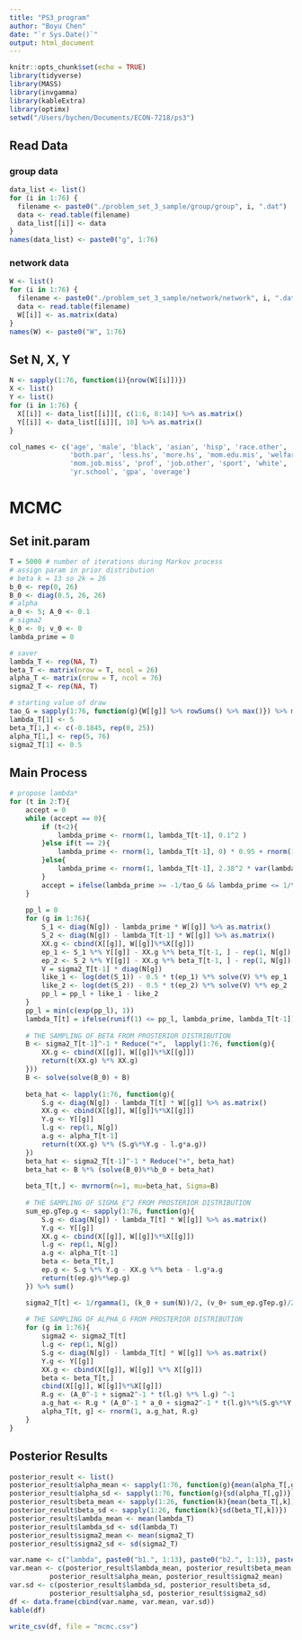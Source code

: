 ```yaml
---
title: "PS3_program"
author: "Boyu Chen"
date: "`r Sys.Date()`"
output: html_document
---
```


```r
knitr::opts_chunk$set(echo = TRUE)
library(tidyverse)
library(MASS)
library(invgamma)
library(kableExtra)
library(optimx)
setwd("/Users/bychen/Documents/ECON-7218/ps3")
```

## Read Data

### group data

```r
data_list <- list()
for (i in 1:76) {
  filename <- paste0("./problem_set_3_sample/group/group", i, ".dat")
  data <- read.table(filename)
  data_list[[i]] <- data
}
names(data_list) <- paste0("g", 1:76)
```

### network data
```r
W <- list()
for (i in 1:76) {
  filename <- paste0("./problem_set_3_sample/network/network", i, ".dat")
  data <- read.table(filename)
  W[[i]] <- as.matrix(data)
}
names(W) <- paste0("W", 1:76)
```

## Set N, X, Y
```r
N <- sapply(1:76, function(i){nrow(W[[i]])})
X <- list()
Y <- list()
for (i in 1:76) {
  X[[i]] <- data_list[[i]][, c(1:6, 8:14)] %>% as.matrix()
  Y[[i]] <- data_list[[i]][, 18] %>% as.matrix()
}

```

```r
col_names <- c('age', 'male', 'black', 'asian', 'hisp', 'race.other', 
               'both.par', 'less.hs', 'more.hs', 'mom.edu.mis', 'welfare',
               'mom.job.miss', 'prof', 'job.other', 'sport', 'white', 
               'yr.school', 'gpa', 'overage')
```

# MCMC

## Set init.param
```r
T = 5000 # number of iterations during Markov process
# assign param in prior distribution
# beta k = 13 so 2k = 26
b_0 <- rep(0, 26)
B_0 <- diag(0.5, 26, 26)
# alpha
a_0 <- 5; A_0 <- 0.1
# sigma2
k_0 <- 0; v_0 <- 0
lambda_prime = 0

# saver
lambda_T <- rep(NA, T)
beta_T <- matrix(nrow = T, ncol = 26)
alpha_T <- matrix(nrow = T, ncol = 76)
sigma2_T <- rep(NA, T)
```

```r
# starting value of draw
tao_G = sapply(1:76, function(g){W[[g]] %>% rowSums() %>% max()}) %>% max()
lambda_T[1] <- 5
beta_T[1,] <- c(-0.1845, rep(0, 25))
alpha_T[1,] <- rep(5, 76)
sigma2_T[1] <- 0.5
```

## Main Process

```r
# propose lambda*
for (t in 2:T){
    accept = 0
    while (accept == 0){
        if (t<2){
            lambda_prime <- rnorm(1, lambda_T[t-1], 0.1^2 )
        }else if(t == 2){
            lambda_prime <- rnorm(1, lambda_T[t-1], 0) * 0.95 + rnorm(1, lambda_T[t-1], 0.1^2) * 0.05
        }else{
            lambda_prime <- rnorm(1, lambda_T[t-1], 2.38^2 * var(lambda_T[1:t-1])) * 0.95 + rnorm(1, lambda_T[t-1], 0.1^2) * 0.05
        }
        accept = ifelse(lambda_prime >= -1/tao_G && lambda_prime <= 1/tao_G, 1, 0)
    }
    
    pp_l = 0
    for (g in 1:76){
        S_1 <- diag(N[g]) - lambda_prime * W[[g]] %>% as.matrix()
        S_2 <- diag(N[g]) - lambda_T[t-1] * W[[g]] %>% as.matrix()
        XX.g <- cbind(X[[g]], W[[g]]%*%X[[g]])
        ep_1 <- S_1 %*% Y[[g]] - XX.g %*% beta_T[t-1, ] - rep(1, N[g]) * alpha_T[t-1, g]
        ep_2 <- S_2 %*% Y[[g]] - XX.g %*% beta_T[t-1, ] - rep(1, N[g]) * alpha_T[t-1, g]
        V = sigma2_T[t-1] * diag(N[g])
        like_1 <- log(det(S_1)) - 0.5 * t(ep_1) %*% solve(V) %*% ep_1
        like_2 <- log(det(S_2)) - 0.5 * t(ep_2) %*% solve(V) %*% ep_2
        pp_l = pp_l + like_1 - like_2
    }
    pp_l = min(c(exp(pp_l), 1))
    lambda_T[t] = ifelse(runif(1) <= pp_l, lambda_prime, lambda_T[t-1])
    
    # THE SAMPLING OF BETA FROM PROSTERIOR DISTRIBUTION
    B <- sigma2_T[t-1]^-1 * Reduce("+",  lapply(1:76, function(g){
        XX.g <- cbind(X[[g]], W[[g]]%*%X[[g]])
        return(t(XX.g) %*% XX.g)
    }))
    B <- solve(solve(B_0) + B)
    
    beta_hat <- lapply(1:76, function(g){
        S.g <- diag(N[g]) - lambda_T[t] * W[[g]] %>% as.matrix()
        XX.g <- cbind(X[[g]], W[[g]]%*%X[[g]])
        Y.g <- Y[[g]]
        l.g <- rep(1, N[g])
        a.g <- alpha_T[t-1]
        return(t(XX.g) %*% (S.g%*%Y.g - l.g*a.g))
    })
    beta_hat <- sigma2_T[t-1]^-1 * Reduce("+", beta_hat)
    beta_hat <- B %*% (solve(B_0)%*%b_0 + beta_hat)
    
    beta_T[t,] <- mvrnorm(n=1, mu=beta_hat, Sigma=B)
    
    # THE SAMPLING OF SIGMA_E^2 FROM PROSTERIOR DISTRIBUTION
    sum_ep.gTep.g <- sapply(1:76, function(g){
        S.g <- diag(N[g]) - lambda_T[t] * W[[g]] %>% as.matrix()
        Y.g <- Y[[g]]
        XX.g <- cbind(X[[g]], W[[g]]%*%X[[g]])
        l.g <- rep(1, N[g])
        a.g <- alpha_T[t-1]
        beta <- beta_T[t,]
        ep.g <- S.g %*% Y.g - XX.g %*% beta - l.g*a.g
        return(t(ep.g)%*%ep.g)
    }) %>% sum()

    sigma2_T[t] <- 1/rgamma(1, (k_0 + sum(N))/2, (v_0+ sum_ep.gTep.g)/2)
    
    # THE SAMPLING OF ALPHA_G FROM PROSTERIOR DISTRIBUTION
    for (g in 1:76){
        sigma2 <- sigma2_T[t]
        l.g <- rep(1, N[g])
        S.g <- diag(N[g]) - lambda_T[t] * W[[g]] %>% as.matrix()
        Y.g <- Y[[g]]
        XX.g <- cbind(X[[g]], W[[g]] %*% X[[g]])
        beta <- beta_T[t,]
        cbind(X[[g]], W[[g]]%*%X[[g]])
        R.g <- (A_0^-1 + sigma2^-1 * t(l.g) %*% l.g) ^-1
        a.g_hat <- R.g * (A_0^-1 * a_0 + sigma2^-1 * t(l.g)%*%(S.g%*%Y.g-XX.g%*%beta))
        alpha_T[t, g] <- rnorm(1, a.g_hat, R.g)
    }
}
```


## Posterior Results

```r
posterior_result <- list()
posterior_result$alpha_mean <- sapply(1:76, function(g){mean(alpha_T[,g])})
posterior_result$alpha_sd <- sapply(1:76, function(g){sd(alpha_T[,g])})
posterior_result$beta_mean <- sapply(1:26, function(k){mean(beta_T[,k])})
posterior_result$beta_sd <- sapply(1:26, function(k){sd(beta_T[,k])})
posterior_result$lambda_mean <- mean(lambda_T)
posterior_result$lambda_sd <- sd(lambda_T)
posterior_result$sigma2_mean <- mean(sigma2_T)
posterior_result$sigma2_sd <- sd(sigma2_T)
```
```r
var.name <- c("lambda", paste0("b1.", 1:13), paste0("b2.", 1:13), paste0("a", 1:76), "sigma2")
var.mean <- c(posterior_result$lambda_mean, posterior_result$beta_mean, 
          posterior_result$alpha_mean, posterior_result$sigma2_mean)
var.sd <- c(posterior_result$lambda_sd, posterior_result$beta_sd, 
          posterior_result$alpha_sd, posterior_result$sigma2_sd)
df <- data.frame(cbind(var.name, var.mean, var.sd))
kable(df)
```
```r
write_csv(df, file = "mcmc.csv")
```



